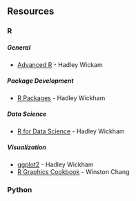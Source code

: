 ## Resources {-}

### R {-}

##### General {-}

* [Advanced R](http://adv-r.had.co.nz/) - Hadley Wickam

##### Package Development {-}

* [R Packages](http://r-pkgs.had.co.nz/) - Hadley Wickham

##### Data Science {-}

* [R for Data Science](https://r4ds.had.co.nz/) - Hadley Wickham

##### Visualization {-}

* [ggplot2](https://www.amazon.com/dp/0387981403/ref=cm_sw_su_dp?tag=ggplot2-20) - Hadley Wickham
* [R Graphics Cookbook](https://www.amazon.com/dp/1449316956/ref=cm_sw_su_dp?tag=ggplot2-20) - Winston Chang

### Python {-}


